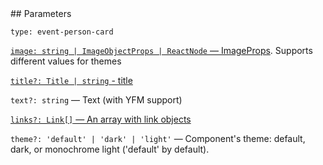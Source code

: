 

<Meta of={EventPersonCardStories} />
<StoryTemplate>
## Parameters

`type: event-person-card`

[`image: string | ImageObjectProps | ReactNode` — ImageProps](?path=/docs/documentation-types--docs#imageobjectprops---image-property). Supports different values for themes

[`title?: Title | string` - title](?path=/docs/documentation-types--docs#title-block-title)

`text?: string` — Text (with YFM support)

[`links?: Link[]` — An array with link objects](?path=/docs/documentation-types--docs#link)

`theme?: 'default' | 'dark' | 'light'` — Component's theme: default, dark, or monochrome light ('default' by default).

</StoryTemplate>
